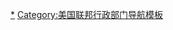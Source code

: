 {{Navbox
|name = 美国商务部
|title = [[美国商务部]]
|image = [[File:Seal of the United States Department of Commerce.svg|100px|美国商务部徽标]]
|bodyclass = hlist
|above =
* '''[[美国商务部长|部长]]'''：[[吉娜·雷蒙多]]
* 总部：[[赫伯特·胡佛大楼]]

|group1 = [[美国商务部|副部长]]：[[:en:Bruce H. Andrews|Bruce H. Andrews]]
|list1 =
* [[经济开发局]]
* [[國家標準技術研究所]]
* [[国家技术信息服务]]
* [[小商业发展局]]
* [[国家通信和信息管理局]]

|group2 = [[美国商务部|工业和安全助理部长]]
|list2 =
* [[工业和安全局]]

|group3 = [[美国商务部|经济事务助理部长]]
|list3 =
* [[经济统计管理局]]
* [[经济分析局]]
* [[美国普查局|普查局]]

|group4 = [[美国商务部|国际贸易助理部长]]
|list4 =
* [[国际贸易管理局]]
** [[美国商业服务局]]
 
|group5 = [[美国商务部|海洋大气助理部长]]
|list5 =
* [[美国国家海洋和大气管理局|国家海洋和大气管理局]]
** [[美国国家气象局|国家气象局]]
** {{link-en|美国国家海洋局|National Ocean Service}}
** [[美国国家海洋渔业局]]
** [[美国国家环境卫星、数据及信息服务中心|国家环境卫星、数据及信息服务中心]]
** [[海洋及大氣研究中心]]
** {{link-en|规划、计划和综合處|Office of Program Planning and Integration}}
** [[国家海洋和大气管理局现役团|现役团]]

|group6 = [[美国商务部|知识产权助理部长]]
|list6 =
* [[美国专利及商标局|专利及商标局]]

}}<noinclude>

[[Category:美国商务部|*]]
[[Category:美国联邦行政部门导航模板]]
</noinclude>